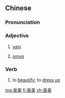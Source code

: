 ==Chinese==
{{zh-forms}}

===Pronunciation===
{{zh-pron
|m=chòuměi
|cat=a
}}

===Adjective===
{{zh-adj}}

# [[vain]]
#: {{zh-x|用 時新 的 說法，^@陸 ^@小璐 有 著 一 張「明星臉」。這 也 就 算 了，偏偏 她 還 特別 臭美。|To use the fashionable saying, Lu Xiaolu had a "star face" (i.e. a certain star-like quality). That I didn't mind, but I couldn't stand how '''vain''' she was.|ref='''2008:''' Qin Yong (秦俑), ''[http://www.xiaoxiaoshuo.com/chengchang/20090226/176.html 化妆]''}}
# [[smug]]

===Verb===
{{zh-verb}}

# to [[beautify]]; to [[dress up]]

[[mg:臭美]]
[[fi:臭美]]
[[zh:臭美]]
